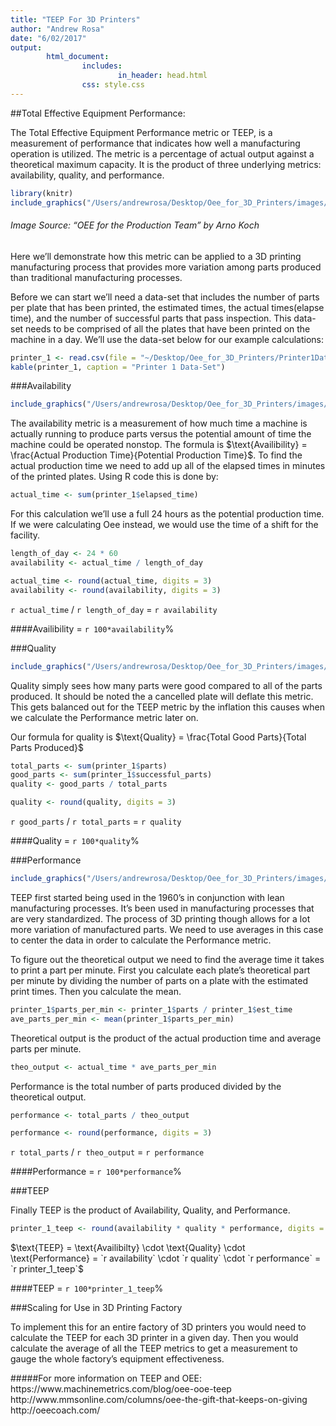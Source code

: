 ```yaml
---
title: "TEEP For 3D Printers"
author: "Andrew Rosa"
date: "6/02/2017"
output:
        html_document:
                includes:
                        in_header: head.html
                css: style.css
---
```


##Total Effective Equipment Performance:

The Total Effective Equipment Performance metric or TEEP, is a measurement of performance that indicates how well a manufacturing operation is utilized. The metric is a percentage of actual output against a theoretical maximum capacity. It is the product of three underlying metrics: availability, quality, and performance. 

```r
library(knitr)
include_graphics("/Users/andrewrosa/Desktop/Oee_for_3D_Printers/images/OEE.jpg")
```

###### Image Source: “OEE for the Production Team” by Arno Koch

Here we'll demonstrate how this metric can be applied to a 3D printing manufacturing process that provides more variation among parts produced than traditional manufacturing processes.

Before we can start we'll need a data-set that includes the number of parts per plate that has been printed, the estimated times, the actual times(elapse time), and the number of successful parts that pass inspection. This data-set needs to be comprised of all the plates that have been printed on the machine in a day. We'll use the data-set below for our example calculations: 

```r
printer_1 <- read.csv(file = "~/Desktop/Oee_for_3D_Printers/Printer1Data.csv")
kable(printer_1, caption = "Printer 1 Data-Set")
```

###Availability

```r
include_graphics("/Users/andrewrosa/Desktop/Oee_for_3D_Printers/images/availability_555.jpg")
```

The availability metric is a measurement of how much time a machine is actually running to produce parts versus the potential amount of time the machine could be operated nonstop. The formula is $\text{Availibility} = \frac{Actual Production Time}{Potential Production Time}$. To find the actual production time we need to add up all of the elapsed times in minutes of the printed plates. Using R code this is done by:

```r
actual_time <- sum(printer_1$elapsed_time)
```

For this calculation we'll use a full 24 hours as the potential production time. If we were calculating Oee instead, we would use the time of a shift for the facility. 

```r
length_of_day <- 24 * 60
availability <- actual_time / length_of_day
```

```r
actual_time <- round(actual_time, digits = 3)
availability <- round(availability, digits = 3)
```

`r actual_time` / `r length_of_day` = `r availability`

####Availibility = `r 100*availability`%

###Quality

```r
include_graphics("/Users/andrewrosa/Desktop/Oee_for_3D_Printers/images/Quality.jpg")
```

Quality simply sees how many parts were good compared to all of the parts produced. It should be noted the a cancelled plate will deflate this metric. This gets balanced out for the TEEP metric by the inflation this causes when we calculate the Performance metric later on. 

Our formula for quality is $\text{Quality} = \frac{Total Good Parts}{Total Parts Produced}$

```r
total_parts <- sum(printer_1$parts)
good_parts <- sum(printer_1$successful_parts)
quality <- good_parts / total_parts
```

```r
quality <- round(quality, digits = 3)
```

`r good_parts` / `r total_parts` = `r quality`

####Quality = `r 100*quality`%

###Performance

```r
include_graphics("/Users/andrewrosa/Desktop/Oee_for_3D_Printers/images/performance.jpg")
```

TEEP first started being used in the 1960's in conjunction with lean manufacturing processes. It's been used in manufacturing processes that are very standardized. The process of 3D printing though allows for a lot more variation of manufactured parts. We need to use averages in this case to center the data in order to calculate the Performance metric.

To figure out the theoretical output we need to find the average time it takes to print a part per minute. First you calculate each plate's theoretical part per minute by dividing the number of parts on a plate with the estimated print times. Then you calculate the mean.

```r
printer_1$parts_per_min <- printer_1$parts / printer_1$est_time
ave_parts_per_min <- mean(printer_1$parts_per_min)
```

Theoretical output is the product of the actual production time and average parts per minute.

```r
theo_output <- actual_time * ave_parts_per_min
```

Performance is the total number of parts produced divided by the theoretical output.

```r
performance <- total_parts / theo_output
```

```r
performance <- round(performance, digits = 3)
```

`r total_parts` / `r theo_output` = `r performance`

####Performance = `r 100*performance`%

###TEEP

Finally TEEP is the product of Availability, Quality, and Performance. 

```r
printer_1_teep <- round(availability * quality * performance, digits = 3)
```

$\text{TEEP} = \text{Availibilty} \cdot \text{Quality} \cdot \text{Performance} = `r availability` \cdot `r quality` \cdot `r performance` = `r printer_1_teep`$

####TEEP = `r 100*printer_1_teep`%

###Scaling for Use in 3D Printing Factory

To implement this for an entire factory of 3D printers you would need to calculate the TEEP for each 3D printer in a given day. Then you would calculate the average of all the TEEP metrics to get a measurement to gauge the whole factory's equipment effectiveness. 

#####For more information on TEEP and OEE:
https://www.machinemetrics.com/blog/oee-ooe-teep
http://www.mmsonline.com/columns/oee-the-gift-that-keeps-on-giving
http://oeecoach.com/









